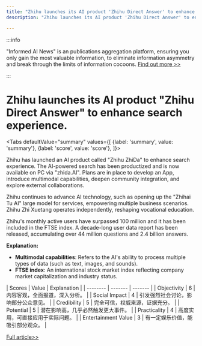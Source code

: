 ```yaml
---
title: "Zhihu launches its AI product 'Zhihu Direct Answer' to enhance search experience."
description: "Zhihu launches its AI product 'Zhihu Direct Answer' to enhance search experience."

---
```



:::info

"Informed AI News" is an publications aggregation platform, ensuring you only gain the most valuable information, to eliminate information asymmetry and break through the limits of information cocoons.  [Find out more >>](/)

:::

# Zhihu launches its AI product "Zhihu Direct Answer" to enhance search experience.


<Tabs
	defaultValue="summary"
	values={[
	{label: 'summary', value: 'summary'},
	{label: 'score', value: 'score'},
]}>
<TabItem value="summary">


Zhihu has launched an AI product called "Zhihu ZhiDa" to enhance search experience. The AI-powered search has been productized and is now available on PC via "zhida.AI". Plans are in place to develop an App, introduce multimodal capabilities, deepen community integration, and explore external collaborations.

Zhihu continues to advance AI technology, such as opening up the "Zhihai Tu AI" large model for services, empowering multiple business scenarios. Zhihu Zhi Xuetang operates independently, reshaping vocational education.

Zhihu's monthly active users have surpassed 100 million and it has been included in the FTSE index. A decade-long user data report has been released, accumulating over 44 million questions and 2.4 billion answers.

**Explanation:**
- **Multimodal capabilities**: Refers to the AI's ability to process multiple types of data (such as text, images, and sounds).
- **FTSE index**: An international stock market index reflecting company market capitalization and industry status.
</TabItem>
<TabItem value="score">
	| Scores     | Value   | Explanation |
	| -------- | ------- | ------- |
	| Objectivity  | 6    | 内容客观，全面报道，深入分析。    |
	| Social Impact | 4     | 引发强烈社会讨论，影响部分公众意见。    |
	| Credibility    | 5    | 完全可信，权威来源，证据充分。    |
	| Potential    | 5    | 潜在影响高，几乎必然触发更大事件。    |
	| Practicality    | 4    | 高度实用，可直接应用于实际问题。    |
	| Entertainment Value    | 3    | 有一定娱乐价值，能吸引部分观众。    |
</TabItem>
</Tabs>

[Full article>>](https://readhub.cn/topic/8aoPAjN8hvG)
